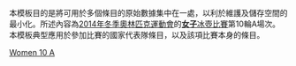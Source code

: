 <noinclude>
本模板目的是將可用於多個條目的原始數據集中在一處，以利於維護及儲存空間的最小化。所述內容為[[2014年冬季奧林匹克運動會]]的[[2014年冬季奧林匹克運動會女子冰壺比賽|'''女子'''冰壺比賽]]第10輪A場次。本模板典型應用於參加比賽的國家代表隊條目，以及該項比賽本身的條目。
</noinclude>{{Curlingbox
| sheet = A {{v|2014 Winter Olympics women's curling draw 10 sheet A}}
| team1 = {{flagIOC|DEN|2014年冬季}}（[[Lene Nielsen|Nielsen]]）
|0|0|0|1|0|2|3|0|1|0| |7
| team2 = {{flagIOC|KOR|2014年冬季}}（[[金智善]]）{{X}}
|0|1|0|0|1|0|0|1|0|1| |4
}}<noinclude>
{{2014 Winter Olympics curling convenience template navbox}}
[[Category:2014年冬季奧林匹克運動會冰壺比賽模板|Women 10 A]]
</noinclude>